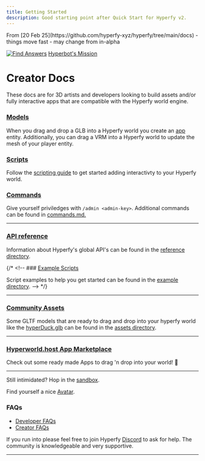 ```yaml
---
title: Getting Started
description: Good starting point after Quick Start for Hyperfy v2.
---
```


<Aside type="caution">
From [20 Feb 25](https://github.com/hyperfy-xyz/hyperfy/tree/main/docs)  - things move fast - may change from in-alpha
</Aside>


[![Find Answers](/assets/sceth.gif)](/assets/sceth.gif)
[Hyperbot's Mission](/socials/x#sceth)

# Creator Docs

These docs are for 3D artists and developers looking to build assets and/or fully interactive apps that are compatible with the Hyperfy world engine.


### [Models](/docs/models/)

When you drag and drop a GLB into a Hyperfy world you create an [app](/ref/app/) entity. Additionally, you can drag a VRM into a Hyperfy world to update the mesh of your player entity.

### [Scripts](/docs/scripts/)

Follow the [scripting guide](/docs/scripts/) to get started adding interactivty to your Hyperfy world.

### [Commands](/docs/commands/)
Give yourself priviledges with `/admin <admin-key>`. Additional commands can be found in [commands.md.](/docs/commands/)

---

### [API reference](/ref/)

Information about Hyperfy's global API's can be found in the [reference directory](https://github.com/hyperfy-xyz/hyperfy/tree/main/docs/ref).

{/* <!-- ### [Example Scripts](https://github.com/wyattlovesgrapes/hyperfy/tree/docs-feb-2-25/docs/examples)

Script examples to help you get started can be found in the [example directory](https://github.com/wyattlovesgrapes/hyperfy/tree/docs-feb-2-25/docs/examples). --> */}

---

### [Community Assets](/community/assets)

Some GLTF models that are ready to drag and drop into your hyperfy world like the [hyperDuck.glb](/community/assets/) can be found in the [assets directory](/community/assets/).

---

### [Hyperworld.host App Marketplace](https://hyperworld.host/marketplace)

Check out some ready made Apps to drag 'n drop into your world! 🚀


---

Still intimidated?  Hop in the [sandbox](https://play.hyperfy.xyz/).

Find yourself a nice [Avatar](/guides/3d//avatars/).

### FAQs

- [Developer FAQs](/faq/developer)
- [Creator FAQs](/faq/creator)

If you run into please feel free to join Hyperfy [Discord](https://discord.gg/KbgAua7XXS) to ask for help.  The community is knowledgeable and very supportive.

---